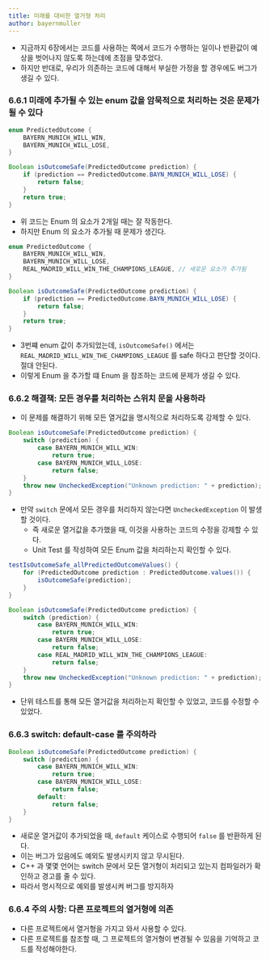 ```yaml
---
title: 미래를 대비한 열거형 처리
author: bayernmuller
---
```


* 지금까지 6장에서는 코드를 사용하는 쪽에서 코드가 수행하는 일이나 반환값이 예상을 벗어나지 않도록 하는데에 초점을 맞추었다.
* 하지만 반대로, 우리가 의존하는 코드에 대해서 부실한 가정을 할 경우에도 버그가 생길 수 있다.

### 6.6.1 미래에 추가될 수 있는 enum 값을 암묵적으로 처리하는 것은 문제가 될 수 있다

```java 
enum PredictedOutcome {
    BAYERN_MUNICH_WILL_WIN,
    BAYERN_MUNICH_WILL_LOSE,
}

Boolean isOutcomeSafe(PredictedOutcome prediction) {
    if (prediction == PredictedOutcome.BAYN_MUNICH_WILL_LOSE) {
        return false;
    }
    return true;
}
```

* 위 코드는 Enum 의 요소가 2개일 때는 잘 작동한다.
* 하지만 Enum 의 요소가 추가될 때 문제가 생긴다.

```java incorrect
enum PredictedOutcome {
    BAYERN_MUNICH_WILL_WIN,
    BAYERN_MUNICH_WILL_LOSE,
    REAL_MADRID_WILL_WIN_THE_CHAMPIONS_LEAGUE, // 새로운 요소가 추가됨
}

Boolean isOutcomeSafe(PredictedOutcome prediction) {
    if (prediction == PredictedOutcome.BAYN_MUNICH_WILL_LOSE) {
        return false;
    }
    return true;
}
```

* 3번쨰 enum 값이 추가되었는데, `isOutcomeSafe()` 에서는 `REAL_MADRID_WILL_WIN_THE_CHAMPIONS_LEAGUE` 를 safe 하다고 판단할 것이다. 절대 안된다.
* 이렇게 Enum 을 추가할 떄 Enum 을 참조하는 코드에 문제가 생길 수 있다.

### 6.6.2 해결책: 모든 경우를 처리하는 스위치 문을 사용하라

* 이 문제를 해결하기 위해 모든 열거값을 명시적으로 처리하도록 강제할 수 있다.

```java
Boolean isOutcomeSafe(PredictedOutcome prediction) {
    switch (prediction) {
        case BAYERN_MUNICH_WILL_WIN:
            return true;
        case BAYERN_MUNICH_WILL_LOSE:
            return false;
    }
    throw new UncheckedException("Unknown prediction: " + prediction);
}
```

* 만약 `switch` 문에서 모든 경우를 처리하지 않는다면 `UncheckedException` 이 발생할 것이다.
    * 즉 새로운 열거값을 추가했을 때, 이것을 사용하는 코드의 수정을 강제할 수 있다.
    * Unit Test 를 작성하여 모든 Enum 값을 처리하는지 확인할 수 있다.

```java correct
testIsOutcomeSafe_allPredictedOutcomeValues() {
    for (PredictedOutcome prediction : PredictedOutcome.values()) {
        isOutcomeSafe(prediction);
    }
}
```

```java correct
Boolean isOutcomeSafe(PredictedOutcome prediction) {
    switch (prediction) {
        case BAYERN_MUNICH_WILL_WIN:
            return true;
        case BAYERN_MUNICH_WILL_LOSE:
            return false;
        case REAL_MADRID_WILL_WIN_THE_CHAMPIONS_LEAGUE:
            return false;
    }
    throw new UncheckedException("Unknown prediction: " + prediction);
}
```
* 단위 테스트를 통해 모든 열거값을 처리하는지 확인할 수 있었고, 코드를 수정할 수 있었다.

### 6.6.3 switch: default-case 를 주의하라

```java incorrect
Boolean isOutcomeSafe(PredictedOutcome prediction) {
    switch (prediction) {
        case BAYERN_MUNICH_WILL_WIN:
            return true;
        case BAYERN_MUNICH_WILL_LOSE:
            return false;
        default:
            return false;
    }
}
```

* 새로운 열거값이 추가되었을 때, `default` 케이스로 수행되어 `false` 를 반환하게 된다.
* 이는 버그가 있음에도 예외도 발생시키지 않고 무시된다.
* C++ 과 몇몇 언어는 switch 문에서 모든 열거형이 처리되고 있는지 컴파일러가 확인하고 경고를 줄 수 있다.
* 따라서 명시적으로 예외를 발생시켜 버그를 방지하자

### 6.6.4 주의 사항: 다른 프로젝트의 열거형에 의존

* 다른 프로젝트에서 열거형을 가지고 와서 사용할 수 있다.
* 다른 프로젝트를 참조할 때, 그 프로젝트의 열거형이 변경될 수 있음을 기억하고 코드를 작성해야한다.